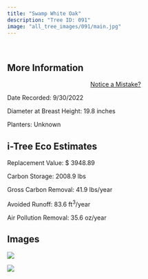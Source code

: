 ```yaml
---
title: "Swamp White Oak"
description: "Tree ID: 091"
image: "all_tree_images/091/main.jpg"
---
```


<br>

## **More Information**
::: column-margin
<center><a class="button" href="https://forms.gle/W6f5nwYxrM33hF4f7">Notice a Mistake?</a></center>
:::


Date Recorded:  9/30/2022

Diameter at Breast Height:  19.8  inches

Planters:  Unknown

## **i-Tree Eco Estimates**


 Replacement Value: $ 3948.89

 Carbon Storage:  2008.9  lbs

 Gross Carbon Removal:  41.9  lbs/year

 Avoided Runoff:  83.6  ft<sup>3</sup>/year

 Air Pollution Removal:  35.6  oz/year

## **Images**


 ![](all_tree_images/091/IMG_6630.jpg)

 ![](all_tree_images/091/main.jpg)
